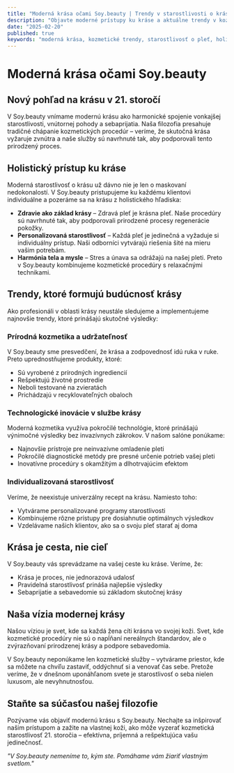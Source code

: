 ```yaml
---
title: "Moderná krása očami Soy.beauty | Trendy v starostlivosti o krásu"
description: "Objavte moderné prístupy ku kráse a aktuálne trendy v kozmetike z pohľadu profesionálov zo Soy.beauty salónu. Inšpirujte sa našou filozofiou a expertízou."
date: "2025-02-20"
published: true
keywords: "moderná krása, kozmetické trendy, starostlivosť o pleť, holistická krása, prírodná kozmetika, Soy.beauty, wellness, krásna pleť"
---
```


# Moderná krása očami Soy.beauty

## Nový pohľad na krásu v 21. storočí

V Soy.beauty vnímame modernú krásu ako harmonické spojenie vonkajšej starostlivosti, vnútornej pohody a sebaprijatia. Naša filozofia presahuje tradičné chápanie kozmetických procedúr – veríme, že skutočná krása vyžaruje zvnútra a naše služby sú navrhnuté tak, aby podporovali tento prirodzený proces.

## Holistický prístup ku kráse

Moderná starostlivosť o krásu už dávno nie je len o maskovaní nedokonalostí. V Soy.beauty pristupujeme ku každému klientovi individuálne a pozeráme sa na krásu z holistického hľadiska:

- **Zdravie ako základ krásy** – Zdravá pleť je krásna pleť. Naše procedúry sú navrhnuté tak, aby podporovali prirodzené procesy regenerácie pokožky.
- **Personalizovaná starostlivosť** – Každá pleť je jedinečná a vyžaduje si individuálny prístup. Naši odborníci vytvárajú riešenia šité na mieru vašim potrebám.
- **Harmónia tela a mysle** – Stres a únava sa odrážajú na našej pleti. Preto v Soy.beauty kombinujeme kozmetické procedúry s relaxačnými technikami.

## Trendy, ktoré formujú budúcnosť krásy

Ako profesionáli v oblasti krásy neustále sledujeme a implementujeme najnovšie trendy, ktoré prinášajú skutočné výsledky:

### Prírodná kozmetika a udržateľnosť

V Soy.beauty sme presvedčení, že krása a zodpovednosť idú ruka v ruke. Preto uprednostňujeme produkty, ktoré:
- Sú vyrobené z prírodných ingrediencií
- Rešpektujú životné prostredie
- Neboli testované na zvieratách
- Prichádzajú v recyklovateľných obaloch

### Technologické inovácie v službe krásy

Moderná kozmetika využíva pokročilé technológie, ktoré prinášajú výnimočné výsledky bez invazívnych zákrokov. V našom salóne ponúkame:
- Najnovšie prístroje pre neinvazívne omladenie pleti
- Pokročilé diagnostické metódy pre presné určenie potrieb vašej pleti
- Inovatívne procedúry s okamžitým a dlhotrvajúcim efektom

### Individualizovaná starostlivosť

Veríme, že neexistuje univerzálny recept na krásu. Namiesto toho:
- Vytvárame personalizované programy starostlivosti
- Kombinujeme rôzne prístupy pre dosiahnutie optimálnych výsledkov
- Vzdelávame našich klientov, ako sa o svoju pleť starať aj doma

## Krása je cesta, nie cieľ

V Soy.beauty vás sprevádzame na vašej ceste ku kráse. Veríme, že:
- Krása je proces, nie jednorazová udalosť
- Pravidelná starostlivosť prináša najlepšie výsledky
- Sebaprijatie a sebavedomie sú základom skutočnej krásy

## Naša vízia modernej krásy

Našou víziou je svet, kde sa každá žena cíti krásna vo svojej koži. Svet, kde kozmetické procedúry nie sú o napĺňaní nereálnych štandardov, ale o zvýrazňovaní prirodzenej krásy a podpore sebavedomia.

V Soy.beauty neponúkame len kozmetické služby – vytvárame priestor, kde sa môžete na chvíľu zastaviť, oddýchnuť si a venovať čas sebe. Pretože veríme, že v dnešnom uponáhľanom svete je starostlivosť o seba nielen luxusom, ale nevyhnutnosťou.

## Staňte sa súčasťou našej filozofie

Pozývame vás objaviť modernú krásu s Soy.beauty. Nechajte sa inšpirovať našim prístupom a zažite na vlastnej koži, ako môže vyzerať kozmetická starostlivosť 21. storočia – efektívna, príjemná a rešpektujúca vašu jedinečnosť.

*"V Soy.beauty nemeníme to, kým ste. Pomáhame vám žiariť vlastným svetlom."*

